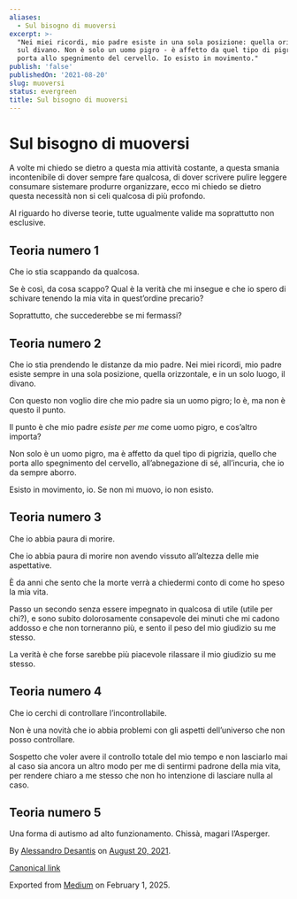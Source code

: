 ```yaml
---
aliases:
  - Sul bisogno di muoversi
excerpt: >-
  "Nei miei ricordi, mio padre esiste in una sola posizione: quella orizzontale
  sul divano. Non è solo un uomo pigro - è affetto da quel tipo di pigrizia che
  porta allo spegnimento del cervello. Io esisto in movimento."
publish: 'false'
publishedOn: '2021-08-20'
slug: muoversi
status: evergreen
title: Sul bisogno di muoversi
---
```

# Sul bisogno di muoversi

A volte mi chiedo se dietro a questa mia attività costante, a questa smania incontenibile di dover sempre fare qualcosa, di dover scrivere pulire leggere consumare sistemare produrre organizzare, ecco mi chiedo se dietro questa necessità non si celi qualcosa di più profondo.

Al riguardo ho diverse teorie, tutte ugualmente valide ma soprattutto non esclusive.

## Teoria numero 1

Che io stia scappando da qualcosa.

Se è così, da cosa scappo? Qual è la verità che mi insegue e che io spero di schivare tenendo la mia vita in quest’ordine precario?

Soprattutto, che succederebbe se mi fermassi?

## Teoria numero 2

Che io stia prendendo le distanze da mio padre. Nei miei ricordi, mio padre esiste sempre in una sola posizione, quella orizzontale, e in un solo luogo, il divano.

Con questo non voglio dire che mio padre sia un uomo pigro; lo è, ma non è questo il punto.

Il punto è che mio padre _esiste per me_ come uomo pigro, e cos’altro importa?

Non solo è un uomo pigro, ma è affetto da quel tipo di pigrizia, quello che porta allo spegnimento del cervello, all’abnegazione di sé, all’incuria, che io da sempre aborro.

Esisto in movimento, io. Se non mi muovo, io non esisto.

## Teoria numero 3

Che io abbia paura di morire.

Che io abbia paura di morire non avendo vissuto all’altezza delle mie aspettative.

È da anni che sento che la morte verrà a chiedermi conto di come ho speso la mia vita.

Passo un secondo senza essere impegnato in qualcosa di utile (utile per chi?), e sono subito dolorosamente consapevole dei minuti che mi cadono addosso e che non torneranno più, e sento il peso del mio giudizio su me stesso.

La verità è che forse sarebbe più piacevole rilassare il mio giudizio su me stesso.

## Teoria numero 4

Che io cerchi di controllare l’incontrollabile.

Non è una novità che io abbia problemi con gli aspetti dell’universo che non posso controllare.

Sospetto che voler avere il controllo totale del mio tempo e non lasciarlo mai al caso sia ancora un altro modo per me di sentirmi padrone della mia vita, per rendere chiaro a me stesso che non ho intenzione di lasciare nulla al caso.

## Teoria numero 5

Una forma di autismo ad alto funzionamento. Chissà, magari l’Asperger.

By [Alessandro Desantis](https://medium.com/@aldesantis) on [August 20, 2021](https://medium.com/p/d53583c4646).

[Canonical link](https://medium.com/@aldesantis/sul-bisogno-di-muoversi-d53583c4646)

Exported from [Medium](https://medium.com) on February 1, 2025.
